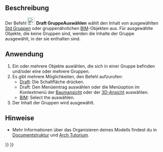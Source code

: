 <languages/>

{{Docnav/de
|[[Draft_AddNamedGroup/de|BenannteGruppeHinzufügen]]
|[[Draft_AddToLayer/de|ZurEbeneHinzufügen]]
|[[Draft_Workbench/de|Draft]]
|IconL=Draft_AddNamedGroup.svg
|IconR=Draft_AddToLayer.svg
|IconC=Workbench_Draft.svg
}}

{{GuiCommand/de
|Name=Draft SelectGroup
|Name/de=Draft GruppeAuswählen
|MenuLocation=Dienstprogramme → Gruppe auswählen<br>Werkzeuge → Gruppe auswählen
|Workbenches=[[Draft_Workbench/de|Draft]], [[BIM_Workbench/de|BIM]]
|SeeAlso=[[Std_Group/de|Std Gruppe]], [[Draft_AddToGroup/de|Draft Zur Gruppe hinzufügen...]], [[Draft_AddConstruction/de|Draft zur Konstruktionsgruppe hinzufügen]], [[Draft_AutoGroup/de|Draft Autogruppe]]
}}

<span id="Description"></span>
==Beschreibung== 

Der Befehl [[Image:Draft_SelectGroup.svg|24px]] '''Draft GruppeAuswählen''' wählt den Inhalt von ausgewählten  [[Std_Group/de|Std Gruppen]] oder gruppenähnlichen [[BIM_Workbench/de|BIM]]-Objekten aus. Für ausgewählte Objekte, die keine Gruppen sind, werden die Inhalte der Gruppe ausgewählt, in der sie enthalten sind.

<span id="Usage"></span>
==Anwendung== 

# Ein oder mehrere Objekte auwählen, die sich in einer Gruppe befinden und/oder eine oder mehrere Gruppen.
# Es gibt mehrere Möglichkeiten, den Befehl aufzurufen:
#* [[Draft_Workbench/de|Draft]]: Die Schaltfläche {{Button|[[Image:Draft_SelectGroup.svg|16px]] [[Draft_SelectGroup/de|Gruppe auswählen]]}} drücken.
#* Draft: Den Menüeintrag {{MenuCommand|Dienstprogramme → [[Image:Draft_SelectGroup.svg|16px]] Gruppe auswählen}} auswählen oder die Menüoption im Kontextmenü der [[Tree_View/de|Baumansicht]] oder der [[3D_View/de|3D-Ansicht]] auswählen.
#* [[BIM_Workbench/de|BIM]]: Select the {{MenuCommand|Werkzeuge → [[Image:Draft_SelectGroup.svg|16px]] Gruppe auswählen}} auswählen.
# Der Inhalt der Gruppen wird ausgewählt.

<span id="Notes"></span>
==Hinweise==

* Mehr Informationen über das Organisieren deines Modells findest du in [[Document_structure/de|Documentstruktur]] und [[Arch_tutorial/de#Ihr_Modell_organisieren|Arch Tutorium]].


{{Docnav/de
|[[Draft_AddNamedGroup/de|BenannteGruppeHinzufügen]]
|[[Draft_AddToLayer/de|ZurEbeneHinzufügen]]
|[[Draft_Workbench/de|Draft]]
|IconL=Draft_AddNamedGroup.svg
|IconR=Draft_AddToLayer.svg
|IconC=Workbench_Draft.svg
}}

{{Draft Tools navi{{#translation:}}}}
{{Userdocnavi{{#translation:}}}}
